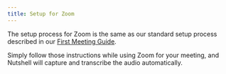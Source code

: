 ```yaml
---
title: Setup for Zoom
---
```


The setup process for Zoom is the same as our standard setup process described in our [First Meeting Guide](https://help.withnutshell.com/getting-started/transcribe-your-first-meeting).

Simply follow those instructions while using Zoom for your meeting, and Nutshell will capture and transcribe the audio automatically.